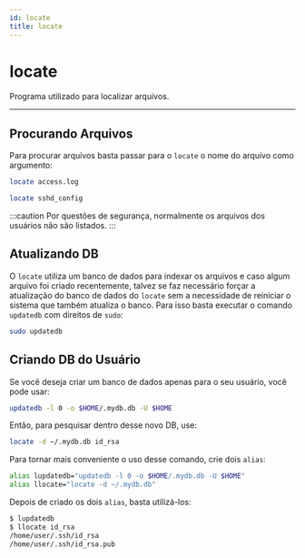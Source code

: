 ```yaml
---
id: locate
title: locate
---
```


# locate

Programa utilizado para localizar arquivos.

---

## Procurando Arquivos

Para procurar arquivos basta passar para o `locate` o nome do arquivo como
argumento:

```bash
locate access.log
```

```bash
locate sshd_config
```

:::caution
Por questões de segurança, normalmente os arquivos dos usuários não são
listados.
:::

## Atualizando DB

O `locate` utiliza um banco de dados para indexar os arquivos e caso algum
arquivo foi criado recentemente, talvez se faz necessário forçar a atualização
do banco de dados do `locate` sem a necessidade de reiniciar o sistema que
também atualiza o banco. Para isso basta executar o comando `updatedb` com
direitos de `sudo`:

```bash
sudo updatedb
```

## Criando DB do Usuário

Se você deseja criar um banco de dados apenas para o seu usuário, você pode
usar:

```bash
updatedb -l 0 -o $HOME/.mydb.db -U $HOME
```

Então, para pesquisar dentro desse novo DB, use:

```bash
locate -d ~/.mydb.db id_rsa
```

Para tornar mais conveniente o uso desse comando, crie dois `alias`:

```bash
alias lupdatedb="updatedb -l 0 -o $HOME/.mydb.db -U $HOME"
alias llocate="locate -d ~/.mydb.db"
```

Depois de criado os dois `alias`, basta utilizá-los:

```bash
$ lupdatedb
$ llocate id_rsa
/home/user/.ssh/id_rsa
/home/user/.ssh/id_rsa.pub
```

